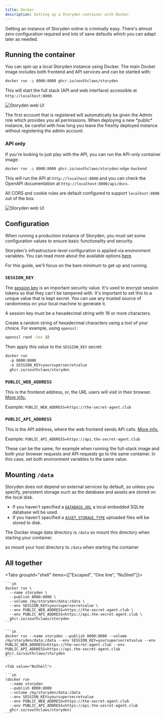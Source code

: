 ```yaml
---
title: Docker
description: Setting up a Storyden container with Docker
---
```



Getting an instance of Storyden online is criminally easy. There's almost zero configuration required and lots of sane defaults which you can adapt later as needed.

## Running the container

You can spin up a local Storyden instance using Docker. The main Docker image includes both frontend and API services and can be started with:

```sh
docker run -p 8000:8000 ghcr.io/southclaws/storyden
```

This will start the full stack (API and web interface) accessible at `http://localhost:8000`.

![Storyden web UI](/docs/introduction/local/browser_home.png)

<Callout type="warn">
  The first account that is registered will automatically be given the Admin
  role which provides you all permissions. When deploying a new *public*
  instance, be careful with how long you leave the freshly deployed instance
  without registering the admin account.
</Callout>

### API only

If you're looking to just play with the API, you can run the API-only container image:

```sh
docker run -p 8000:8000 ghcr.io/southclaws/storyden:edge-backend
```

This will run the API at `http://localhost:8000` and you can check the OpenAPI documentation at `http://localhost:8000/api/docs`.

All CORS and cookie rules are default configured to support `localhost:8000` out of the box.

![Storyden web UI](/docs/introduction/local/browser_docs.png)

## Configuration

When running a production instance of Storyden, you must set some configuration values to ensure basic functionality and security.

Storyden's infrastructure-level configuration is applied via environment variables. You can read more about the available options [here](/docs/operation/configuration).

For this guide, we'll focus on the bare minimum to get up and running.

### `SESSION_KEY`

The [session key](/docs/operation/configuration#session_key) is an important security value. It's used to encrypt session tokens so that they can't be tampered with. It's important to set this to a unique value that is kept secret. You can use any trusted source of randomness on your local machine to generate it.

<Callout type="warning" emoji="⚠️">
  A session key must be a hexadecimal string with 16 or more characters.
</Callout>

Create a random string of hexadecimal characters using a tool of your choice. For example, using `openssl`:

```sh
openssl rand -hex 32
```

Then apply this value to the `SESSION_KEY` secret:

```sh
docker run
  -p 8000:8000
  -e SESSION_KEY=yoursupersecretvalue
  ghcr.io/southclaws/storyden
```

### `PUBLIC_WEB_ADDRESS`

This is the frontend address, or, the URL users will visit in their browser. [More info.](/docs/operation/configuration#public_web_address)

Example: `PUBLIC_WEB_ADDRESS=https://the-secret-agent.club`

### `PUBLIC_API_ADDRESS`

This is the API address, where the web frontend sends API calls. [More info.](/docs/operation/configuration#public_api_address)

Example: `PUBLIC_API_ADDRESS=https://api.the-secret-agent.club`

<Callout>
  These can be the same, for example when running the full-stack image and both
  your browser requests and API requests go to the same container. In this case,
  set both environment variables to the same value.
</Callout>

## Mounting `/data`

Storyden does not depend on external services by default, so unless you specify, persistent storage such as the database and assets are stored on the local disk.

- If you haven't specified a [`DATABASE_URL`](/docs/operation/configuration#database_url) a local embedded SQLite database will be used.
- If you haven't specified a [`ASSET_STORAGE_TYPE`](/docs/operation/configuration#asset_storage_type) uploaded files will be stored to disk.

The Docker image data directory is `/data` so mount this directory when starting your container.

so mount your host directory to `/data` when starting the container

## All together

<Tabs groupId="shell" items={["Escaped", "One line", "NuShell"]}>
  <Tab value="Escaped">

    ```sh
    docker run \
      --name storyden \
      --publish 8000:8000 \
      --volume /my/storyden/data:/data \
      --env SESSION_KEY=yoursupersecretvalue \
      --env PUBLIC_WEB_ADDRESS=https://the-secret-agent.club \
      --env PUBLIC_API_ADDRESS=https://api.the-secret-agent.club \
      ghcr.io/southclaws/storyden
    ```

  </Tab>

  <Tab value="One line">

    ```sh
    docker run --name storyden --publish 8000:8000 --volume /my/storyden/data:/data --env SESSION_KEY=yoursupersecretvalue --env PUBLIC_WEB_ADDRESS=https://the-secret-agent.club --env PUBLIC_API_ADDRESS=https://api.the-secret-agent.club ghcr.io/southclaws/storyden
    ```

  </Tab>

    <Tab value="NuShell">

    ```sh
    (docker run
      --name storyden
      --publish 8000:8000
      --volume /my/storyden/data:/data
      --env SESSION_KEY=yoursupersecretvalue
      --env PUBLIC_WEB_ADDRESS=https://the-secret-agent.club
      --env PUBLIC_API_ADDRESS=https://api.the-secret-agent.club
      ghcr.io/southclaws/storyden)
    ```

  </Tab>

</Tabs>
